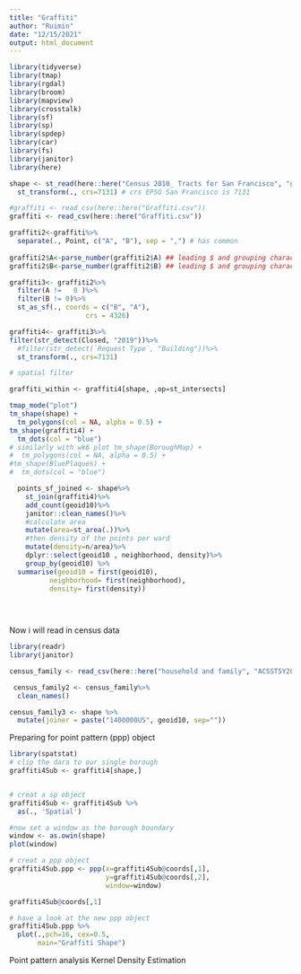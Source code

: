 ```yaml
---
title: "Graffiti"
author: "Ruimin"
date: "12/15/2021"
output: html_document
---
```


```r
library(tidyverse)
library(tmap)
library(rgdal)
library(broom)
library(mapview)
library(crosstalk)
library(sf)
library(sp)
library(spdep)
library(car)
library(fs)
library(janitor)
library(here)
```

```r
shape <- st_read(here::here("Census 2010_ Tracts for San Francisco", "geo_export_8bdea846-15a9-4305-bf6b-1134d1c105bb.shp"))%>%
  st_transform(., crs=7131) # crs EPSG San Francisco is 7131

#graffiti <- read_csv(here::here("Graffiti.csv"))
graffiti <- read_csv(here::here("Graffiti.csv"))

graffiti2<-graffiti%>%
  separate(., Point, c("A", "B"), sep = ",") # has common
  
graffiti2$A<-parse_number(graffiti2$A) ## leading $ and grouping character , ignored
graffiti2$B<-parse_number(graffiti2$B) ## leading $ and grouping character , ignored # no common

graffiti3<- graffiti2%>%
  filter(A !=	0 )%>%
  filter(B != 0)%>%
  st_as_sf(., coords = c("B", "A"), 
                   crs = 4326)

graffiti4<- graffiti3%>%
filter(str_detect(Closed, "2019"))%>%
  #filter(str_detect(`Request Type`, "Building"))%>%
  st_transform(., crs=7131)

# spatial filter

graffiti_within <- graffiti4[shape, ,op=st_intersects]

tmap_mode("plot")
tm_shape(shape) +
  tm_polygons(col = NA, alpha = 0.5) +
tm_shape(graffiti4) +
  tm_dots(col = "blue")
# similarly with wk6 plot tm_shape(BoroughMap) +
#  tm_polygons(col = NA, alpha = 0.5) +
#tm_shape(BluePlaques) +
#  tm_dots(col = "blue")

  points_sf_joined <- shape%>%
    st_join(graffiti4)%>%
    add_count(geoid10)%>%
    janitor::clean_names()%>%
    #calculate area
    mutate(area=st_area(.))%>%
    #then density of the points per ward
    mutate(density=n/area)%>%
    dplyr::select(geoid10 , neighborhood, density)%>%
    group_by(geoid10) %>%         
  summarise(geoid10 = first(geoid10),
          neighborhood= first(neighborhood),
          density= first(density))

  
  
```
Now i will read in census data

```r
library(readr)
library(janitor)

census_family <- read_csv(here::here("household and family", "ACSST5Y2019.S1101_data_with_overlays_2021-12-15T184955.csv"), skip=1)%>%

 census_family2 <- census_family%>%
  clean_names()

census_family3 <- shape %>%
  mutate(joiner = paste("1400000US", geoid10, sep=""))

```

Preparing for point pattern (ppp) object
```r
library(spatstat)
# clip the dara to our single borough
graffiti4Sub <- graffiti4[shape,]


# creat a sp object
graffiti4Sub <- graffiti4Sub %>%
  as(., 'Spatial')

#now set a window as the borough boundary
window <- as.owin(shape)
plot(window)

# creat a ppp object
graffiti4Sub.ppp <- ppp(x=graffiti4Sub@coords[,1],
                        y=graffiti4Sub@coords[,2],
                        window=window)

graffiti4Sub@coords[,1]

# have a look at the new ppp object
graffiti4Sub.ppp %>%
  plot(.,pch=16, cex=0.5,
       main="Graffiti Shape")


```
Point pattern analysis
Kernel Density Estimation

```r

```

